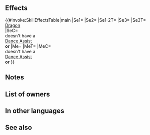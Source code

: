 {{Assist
|tagid=SID_オイデ、ヒノコタチ
|intID=3068
|exclusive=1
|canUseWeapon={{WeaponList|exclude=Staff}}
|canUseMove={{MoveList|All}}
|cost=400
|range=1
|effect=Grants another action to target ally and grants Atk+6 and Special cooldown charge +1 per attack during combat to that ally for 1 turn. (Only highest value applied. Does not stack.) Also, if the target ally is a dragon, target can move 1 extra space. (That turn only. Does not stack. Cannot target an ally with Sing or Dance. This skill treated as Sing or Dance.)
|required=Dance
|properties=random_owner
}}
==Effects==
{{#invoke:SkillEffectsTable|main
|Se1={{Eft|Bonuses|Atk|6}}
|Se2={{SEt|Special Cooldown Charge +1}}
|Se1-2T={{Tgt|Target Ally}}
|Se3={{SEt|Mobility increased}}
|Se3T={{Cwti|group=1|Dragon}} [[Dragon]]<br>{{Tgt|Target Ally}}
|SeC={{Tgt|Target (Ally)}}<br>doesn't have a<br>{{Uti|Dance}} [[Dance Assist]]<br>'''or''' {{SEt|Isolation}}
|Me={{Eft|Another Action}}
|MeT={{Tgt|Target Ally}}
|MeC={{Tgt|Target (Ally)}}<br>doesn't have a<br>{{Uti|Dance}} [[Dance Assist]]<br>'''or''' {{SEt|Isolation}}
}}
==Notes==
{{Bonuses}}
{{Special Cooldown Charge +1}}
{{Mobility increased}}
==List of owners==
{{Skill Hero List}}
==In other languages==
{{OtherLanguages
|japanese=オイデ、ヒノコタチ
|german=Flammen herbei
|spanishEU=Llamada al fuego
|spanishLA=Llamada al fuego
|french=Appel du feu
|italian=Figli delle fiamme
|chineseTW=來吧，火龍們
|portuguese=Chamado de fogo
}}
==See also==
{{See also skills|cond=Description LIKE '%This skill treated as Sing or Dance%'|columns=3}}
{{Assists Navbox}}